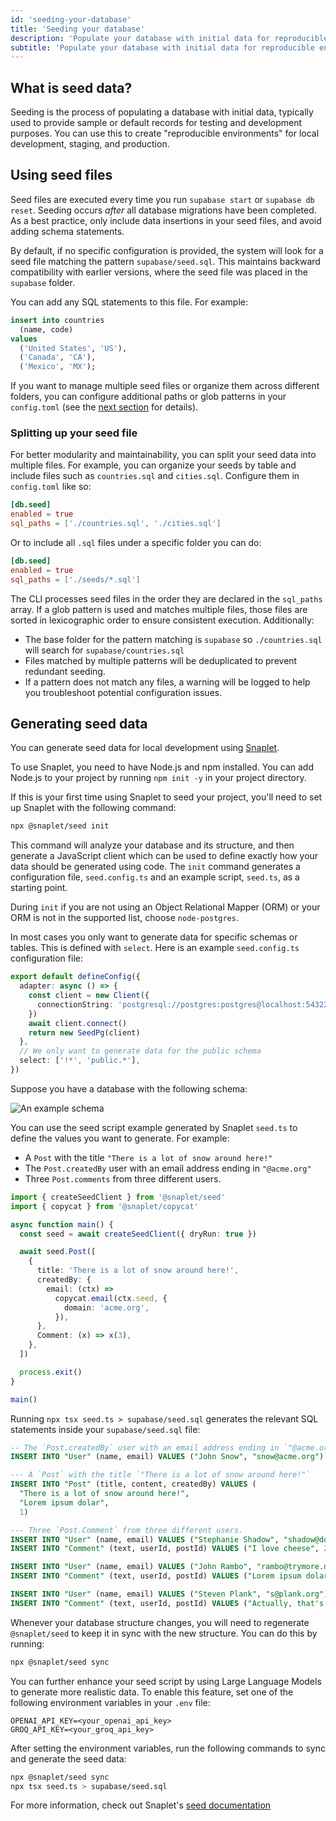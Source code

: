 ```yaml
---
id: 'seeding-your-database'
title: 'Seeding your database'
description: 'Populate your database with initial data for reproducible environments across local and testing.'
subtitle: 'Populate your database with initial data for reproducible environments across local and testing.'
---
```


## What is seed data?

Seeding is the process of populating a database with initial data, typically used to provide sample or default records for testing and development purposes. You can use this to create "reproducible environments" for local development, staging, and production.

## Using seed files

Seed files are executed every time you run `supabase start` or `supabase db reset`. Seeding occurs _after_ all database migrations have been completed. As a best practice, only include data insertions in your seed files, and avoid adding schema statements.

By default, if no specific configuration is provided, the system will look for a seed file matching the pattern `supabase/seed.sql`. This maintains backward compatibility with earlier versions, where the seed file was placed in the `supabase` folder.

You can add any SQL statements to this file. For example:

```sql
insert into countries
  (name, code)
values
  ('United States', 'US'),
  ('Canada', 'CA'),
  ('Mexico', 'MX');
```

If you want to manage multiple seed files or organize them across different folders, you can configure additional paths or glob patterns in your `config.toml` (see the [next section](#splitting-up-your-seed-data) for details).

### Splitting up your seed file

For better modularity and maintainability, you can split your seed data into multiple files. For example, you can organize your seeds by table and include files such as `countries.sql` and `cities.sql`. Configure them in `config.toml` like so:

```toml supabase/config.toml
[db.seed]
enabled = true
sql_paths = ['./countries.sql', './cities.sql']
```

Or to include all `.sql` files under a specific folder you can do:

```toml supabase/config.toml
[db.seed]
enabled = true
sql_paths = ['./seeds/*.sql']
```

<Admonition type="tip">

The CLI processes seed files in the order they are declared in the `sql_paths` array. If a glob pattern is used and matches multiple files, those files are sorted in lexicographic order to ensure consistent execution. Additionally:

- The base folder for the pattern matching is `supabase` so `./countries.sql` will search for `supabase/countries.sql`
- Files matched by multiple patterns will be deduplicated to prevent redundant seeding.
- If a pattern does not match any files, a warning will be logged to help you troubleshoot potential configuration issues.

</Admonition>

## Generating seed data

You can generate seed data for local development using [Snaplet](https://github.com/snaplet/seed).

<Admonition type="tip">

To use Snaplet, you need to have Node.js and npm installed. You can add Node.js to your project by running `npm init -y` in your project directory.

</Admonition>

If this is your first time using Snaplet to seed your project, you'll need to set up Snaplet with the following command:

```bash
npx @snaplet/seed init
```

This command will analyze your database and its structure, and then generate a JavaScript client which can be used to define exactly how your data should be generated using code. The `init` command generates a configuration file, `seed.config.ts` and an example script, `seed.ts`, as a starting point.

<Admonition type="tip">

During `init` if you are not using an Object Relational Mapper (ORM) or your ORM is not in the supported list, choose `node-postgres`.

</Admonition>

In most cases you only want to generate data for specific schemas or tables. This is defined with `select`. Here is an example `seed.config.ts` configuration file:

```ts
export default defineConfig({
  adapter: async () => {
    const client = new Client({
      connectionString: 'postgresql://postgres:postgres@localhost:54322/postgres',
    })
    await client.connect()
    return new SeedPg(client)
  },
  // We only want to generate data for the public schema
  select: ['!*', 'public.*'],
})
```

Suppose you have a database with the following schema:

![An example schema](/docs/img/guides/cli/snaplet-example-schema.png)

You can use the seed script example generated by Snaplet `seed.ts` to define the values you want to generate. For example:

- A `Post` with the title `"There is a lot of snow around here!"`
- The `Post.createdBy` user with an email address ending in `"@acme.org"`
- Three `Post.comments` from three different users.

```ts seed.ts
import { createSeedClient } from '@snaplet/seed'
import { copycat } from '@snaplet/copycat'

async function main() {
  const seed = await createSeedClient({ dryRun: true })

  await seed.Post([
    {
      title: 'There is a lot of snow around here!',
      createdBy: {
        email: (ctx) =>
          copycat.email(ctx.seed, {
            domain: 'acme.org',
          }),
      },
      Comment: (x) => x(3),
    },
  ])

  process.exit()
}

main()
```

Running `npx tsx seed.ts > supabase/seed.sql` generates the relevant SQL statements inside your `supabase/seed.sql` file:

```sql
-- The `Post.createdBy` user with an email address ending in `"@acme.org"`
INSERT INTO "User" (name, email) VALUES ("John Snow", "snow@acme.org")

--- A `Post` with the title `"There is a lot of snow around here!"`
INSERT INTO "Post" (title, content, createdBy) VALUES (
  "There is a lot of snow around here!",
  "Lorem ipsum dolar",
  1)

--- Three `Post.Comment` from three different users.
INSERT INTO "User" (name, email) VALUES ("Stephanie Shadow", "shadow@domain.com")
INSERT INTO "Comment" (text, userId, postId) VALUES ("I love cheese", 2, 1)

INSERT INTO "User" (name, email) VALUES ("John Rambo", "rambo@trymore.dev")
INSERT INTO "Comment" (text, userId, postId) VALUES ("Lorem ipsum dolar sit", 3, 1)

INSERT INTO "User" (name, email) VALUES ("Steven Plank", "s@plank.org")
INSERT INTO "Comment" (text, userId, postId) VALUES ("Actually, that's not correct...", 4, 1)
```

Whenever your database structure changes, you will need to regenerate `@snaplet/seed` to keep it in sync with the new structure. You can do this by running:

```bash
npx @snaplet/seed sync
```

You can further enhance your seed script by using Large Language Models to generate more realistic data. To enable this feature, set one of the following environment variables in your `.env` file:

```plaintext
OPENAI_API_KEY=<your_openai_api_key>
GROQ_API_KEY=<your_groq_api_key>
```

After setting the environment variables, run the following commands to sync and generate the seed data:

```bash
npx @snaplet/seed sync
npx tsx seed.ts > supabase/seed.sql
```

For more information, check out Snaplet's [seed documentation](https://snaplet-seed.netlify.app/seed/integrations/supabase)
